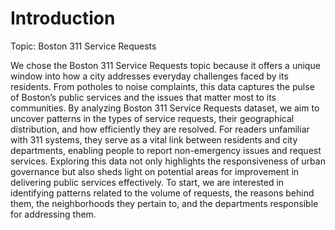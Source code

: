 # Introduction
Topic: Boston 311 Service Requests

We chose the Boston 311 Service Requests topic because it offers a unique window into how a city addresses everyday challenges faced by its residents. From potholes to noise complaints, this data captures the pulse of Boston’s public services and the issues that matter most to its communities. By analyzing Boston 311 Service Requests dataset, we aim to uncover patterns in the types of service requests, their geographical distribution, and how efficiently they are resolved. For readers unfamiliar with 311 systems, they serve as a vital link between residents and city departments, enabling people to report non-emergency issues and request services. Exploring this data not only highlights the responsiveness of urban governance but also sheds light on potential areas for improvement in delivering public services effectively. To start, we are interested in identifying patterns related to the volume of requests, the reasons behind them, the neighborhoods they pertain to, and the departments responsible for addressing them.